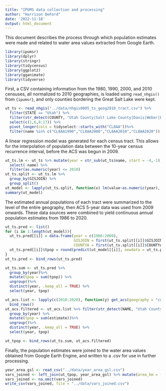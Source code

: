```yaml
---
title: "IPUMS data collection and processing"
author: "Harrison DeFord"
date: '2022-11-18'
output: html_document
---
```


This document describes the process through which population estimates were made and related to water area values extracted from Google Earth.

```r
library(ipumsr)
library(dplyr)
library(stringr)
library(tidycensus)
library(ggplot2)
library(gganimate)
library(tidyverse)
```

First, a CSV containing information from the 1980, 1990, 2000, and 2010 censuses, all normalized to 2010 geographies, is loaded using `read_nhgis()` from `{ipumsr}`, and only counties bordering the Great Salt Lake were kept.

```r
ut_ts <- read_nhgis("../data/nhgis0005_ts_geog2010_tract.csv") %>%
  filter(STATE == "Utah") %>%
  filter(str_detect(COUNTY, "Utah County|Salt Lake County|Davis|Weber|Box Elder|Tooele")) %>%
  select(c(1,6,8:17)) %>%
  pivot_longer(cols = tidyselect::starts_with("CL8AA"))%>%
  filter(name %in% c("CL8AA1990","CL8AA2000","CL8AA2010","CL8AA2020"))
```

A linear regression model was generated for each census tract. This allows for the interpolation of population data between the 10-year census recurrence interval, before the ACS was begun in 2009.

```r
ut_ts.lm <- ut_ts %>% mutate(year = str_sub(ut_ts$name, start = -4,-1), value = round(value)) %>%
  select(-name) %>%
  filter(as.numeric(year) <= 2010)
ut_ts.split <- ut_ts.lm %>%
  group_by(GISJOIN) %>%
  group_split()
ut_model <- lapply(ut_ts.split, function(x) lm(value~as.numeric(year), x))
summary(ut_model)
```

The estimated annual populations of each tract were summarized to the level of the entire geography, then ACS 5-year data was used from 2009 onwards. These data sources were combined to yield continuous annual population estimates from 1986 to 2020.

```r
ut_ts.pred <- list()
for (i in 1:length(ut_model)){
  ut_ts.pred[[i]] = data.frame(year = c(1986:2009), 
                               GISJOIN = first(ut_ts.split[[i]]$GISJOIN), 
                               COUNTYA = first(ut_ts.split[[i]]$COUNTYA))
  ut_ts.pred[[i]]$tpop = round(predict(ut_model[[i]], newdata = ut_ts.pred[[i]]))
} 
ut_ts.pred <- bind_rows(ut_ts.pred)

ut_ts.sum <- ut_ts.pred %>%
  group_by(year)%>%
  mutate(tpop = sum(tpop)) %>%
  ungroup()%>%
  distinct(year, .keep_all = TRUE) %>%
  select(year, tpop)

ut_acs.list <- lapply(c(2010:2020), function(y) get_acs(geography = "county", state = "UT", year = y, survey = "acs5", variables = "B01001_001", cache_table = TRUE) %>% mutate(year = y)) %>%
  bind_rows()
ut_acs.filtered <- ut_acs.list %>% filter(str_detect(NAME, "Utah County|Salt Lake County|Davis|Weber|Box Elder|Tooele")) %>%
  group_by(year) %>%
  mutate(tpop = sum(estimate))%>%
  ungroup()%>%
  distinct(year, .keep_all = TRUE) %>%
  select(year, tpop)

ut_tpop <- bind_rows(ut_ts.sum, ut_acs.filtered)
```

Finally, the population estimates were joined to the water area values obtained from Google Earth Engine, and written to a .csv for use in further processing.

```r
year_area_gsl <- read_csv("../data/year_area_gsl.csv")
vars_joined <- left_join(ut_tpop, year_area_gsl) %>% mutate(area_km = (area/1e6), tpop_mn = (tpop/1e6))
vars_joined <- na.omit(vars_joined)
write_csv(vars_joined, file = "../data/vars_joined.csv")
```
